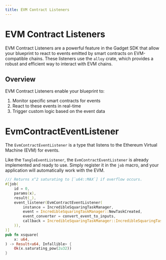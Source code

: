 ```yaml
---
title: EVM Contract Listeners
---
```


# EVM Contract Listeners

EVM Contract Listeners are a powerful feature in the Gadget SDK that allow your blueprint to react to events emitted by smart contracts on EVM-compatible chains. These listeners use the `alloy` crate, which provides a robust and efficient way to interact with EVM chains.

## Overview

EVM Contract Listeners enable your blueprint to:

1. Monitor specific smart contracts for events
2. React to these events in real-time
3. Trigger custom logic based on the event data

# EvmContractEventListener

The `EvmContractEventListener` is a type that listens to the Ethereum Virtual Machine (EVM) for events.

Like the `TangleEventListener`, the `EvmContractEventListener` is already implemented and ready to use. Simply register it in the `job` macro, and your application will automatically work with the EVM.

```rust
/// Returns x^2 saturating to [`u64::MAX`] if overflow occurs.
#[job(
    id = 0,
    params(x),
    result(_),
    event_listener(EvmContractEventListener(
        instance = IncredibleSquaringTaskManager,
        event = IncredibleSquaringTaskManager::NewTaskCreated,
        event_converter = convert_event_to_inputs,
        callback = IncredibleSquaringTaskManager::IncredibleSquaringTaskManagerCalls::respondToTask
    )),
)]
pub fn xsquare(
    x: u64,
) -> Result<u64, Infallible> {
    Ok(x.saturating_pow(2u32))
}
```
